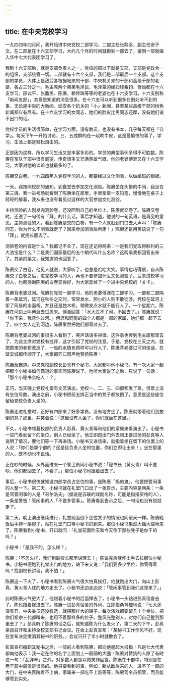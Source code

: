 ```yaml
---
---
---
```

title: 在中央党校学习
---




一九四四年四月间，我开始进中央党校二部学习。二部主任张鼎丞，副主任安子文。在二部是在十六支部学习，大约几个月的时间就搬到一部去了，搬到一部就编入华中七大代表团学习了。

我到十六支部后，就是支部负责人之一。党校的部以下就是支部，支部是党政合一的组织，支部统管一切。二部就有十六个支部，我们是二部最后一个支部。这个支部的学员，大体上是敌后各根据地来的干部、中央机关来的干部和高级干部的老婆，各占三分之一。毛主席两个弟弟毛泽民、毛泽覃的媳妇钱希钧、贺怡都在十六支学习。邵式平、张鼎丞、陈赓、赖传珠等等的老婆也在十六支学习。十六支别称「新闻支部」，其意是知道的消息很多。在十六支可以听到很多在别处听不到的事。无论是中央的大新闻，延安各个机关的「小」新闻，甚至某些高级干部的桃色新闻都应有尽有。在十六支学习的女同志，她们的脸皮比男同志还厚，没有她们说不出口的话。

党校学员的生活很简单，在学习方面，没有教员，也没有书本，几乎每天都在「自学」。每天下午一开始讨论，三、五成群的在一起吹牛皮，这是最愉快的事了，学习、生活上都是轻松自由的。

正是因为这样，所以学习生活又是丰富多彩的。学员的典型事例多得不可胜数。陈赓在军队干部中很有威望，传奇很多又充满英雄气概，他的老婆傅涯又在十六支学习，大家对他的谈论也就最多的了。

陈赓交白卷。一九四四年入党校学习的人，都要经过文化测验，以做编班的根据。

一天，我按照校部的通知，到食堂去参加文化测验。陈赓坐在头排的中间，我坐在第三排。我一进考场就看到了陈赓坐在那里，手里拿着一支铅笔，慢慢地在桌子上轻轻的敲着，我从来也没有看见过这样的大官参加文化测验。

主持测验的人刚发完测验卷，还没回到自己的坐位上，陈赓就交卷了。陈赓交卷时，还说了一句带有「拜」的什么话。事后才知道，他说的一句英语，是再见的意思。主持测验的人，看到陈赓是交的白卷，有一个人就赶到门口去大声叫：「陈赓同志，你为什么不测验就走了？回来参加测验后再走！」陈赓还是用英语说了一句「拜」，就扬长而去了。

测验卷的内容是什么？我都记不全了。现在还记得两条：一是我们党取得胜利的三大法宝是什么？二是我们国家最后的五个朝代叫什么名称？这两条我都回答出来了。其余的条文，我知道的也回答了。

陈赓交了白卷，他见人就说，大家听了，也总是哈哈大笑。事情也巧得很，自从陈赓交了白卷之后，进党校学习的人，再也不要参加什么文化测验了。后来进校学习的人，也都感谢陈赓的白卷交得好，为大家反掉了一个进中央党校的「关卡」。

陈赓背老婆过河。陈赓在党校一部学习，他的老婆傅涯在二部学习。一部和二部隔着一条延河，延河在秋冬之交时，常常发水，胆小的人则不敢徒涉。党校在延河上架了简易的水面桥。并且还是独木桥。稍微发点水就不能行人了。一个星期六，陈赓在河边上叫傅涯去过周末。傅涯回答：「水大过不了河，不回去了。」陈赓就说：「你下来，我背你过河。」傅涯和同房的四个人都是一部的家属，她们都一起下去了，四个女人走到河边，陈赓果然把她们都背过去了。

陈赓背老婆过河的事很多人看到了，笑声话语多得很。这件事也传到毛主席那里去了，为此主席对党校有批评，这才引起了党校的注意。于是，党校在三天之内，就把原来的老桥改造了，一般的水情也照样可以行人了。陈赓背老婆过河的佳话，在延安城都传颂开了，大家都异口同声地赞扬陈赓！

陈赓反霸道。中央党校副校长彭真有个秘书，大家都叫他小秘书。有一次大家一起把那个小秘书如何霸道的事实同陈赓说了。他听大家说了之后，只说了一句话：「那个小秘书会吃人！？」

正巧，当天晚上党校礼堂有文艺演出，党校一、二、三、四部都发了票。但票上没有坐位号数。演出之前，小秘书把前五排正当中的凳子都放倒了，意思是这些座位留给党校负责人坐的。

陈赓走进礼堂时，正好有四部来了好多学员，没有地方坐了。陈赓就带着他们到放倒的凳子那里，并笑着说：「这里没有人坐了，你们就坐在这里。」

不久，小秘书领着校部的负责人彭真、黄火青等和他们的家属来看演出了。小秘书一进门看到留下的坐位，别人已经坐了。他立即跑出门外去同正要进场的彭真等人说明了情况，要他们等一下再进场。小秘书又进场来，就指着坐在留下的位置上的人说：「你们是哪个部的？这是给负责人坐的位置，你们立即让出来！」坐在那里的人，既不动也不说话。

正在吵的时候，从外面进来一个警卫员同小秘书说：「秘书长（黄火青）叫不要吵。他们都回去了，不看了。」那位小秘书也跟着出去了。

事后，小秘书很快就知道四部学员占坐位的事，是陈赓「捣的鬼」，他要把管闲事的人整一下。第二天，小秘书就在礼堂门口出了一张告示，主要内容是两条：一条是骂管闲事的人是「哥尔洛夫」（据说是苏联的戏剧名称，可能是指摆资格的人），一条是警告：管闲事的人「不要多管事」。陈赓看到告示之后，一句话也没有说就走了。

第二天，晚上演出继续进行，礼堂前面倒下坐位凳子的情况也同前天一样。陈赓晚饭后手持一条棍子，站在礼堂门口等小秘书的到来。那位小秘书果然大摇大摆地来了。陈赓看到小秘书，开口就问：「礼堂前面昨天和今天倒下那些凳子是你干的吗？」

小秘书：「是我干的。怎么样？」

陈赓：「不怎么样，我们到副校长那里讲理去！」陈说完后就伸出手去拉那位小秘书。小秘书便跑到礼堂出门的地方，站下来又说：「我们要多少坐位，你管得着吗？找副校长讲理，我不怕！」

陈赓这一下火了，小秘书看到陈赓火气很大怕真挨打，他就跑出大门，向山上彭真、黄火青人住的地方走去了。小秘书还边走边说：「管闲事管到我们这里来了。」

此时陈赓火气更大了，他跟着小秘书的后面撵去了，小秘书一头钻进彭真宿舍去了。陈也跟着撵进去了。陈赓一进彭真宿舍的外间，立即指桑骂槐地说：「七大还没有开，中央委员还没有选，就摆那样大的架子。每次演戏都要留几十个坐位，把你们祖宗三代都叫来，也用不着那样多的位子。整风光整别人，对你们自己整到那里去了？」彭真听了陈赓的话之后，就知道陈为什么发火了。第二天的下午，彭真亲自召开和主持全校支部书记会议。在会上彭真宣布：「某秘书工作作风不好，现在宣布决定撤消其秘书的职务。」会议只开了半小时就散会了。

彭真宣布撤职其秘书之后，一部的人看到陈赓，都向他翘起大拇指！凡是七大代表都向他表示：我一定在你的名字上面划上一圆圆的大圈！陈赓对赞扬的人除了有时说一句：「乱弹琴」之外，对多数人都是以微笑作回答。陈赓在干部中，特别是在老干部中威信是很高的。他只要看到的事，例如：新从敌后来的人，进不了一部的大门，在中央医院看不上病，家属来一部吃不上饭等等，陈赓司令员都管，而且能够管到实处。